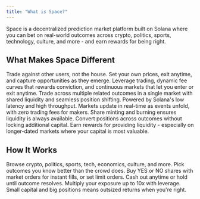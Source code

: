 ```yaml
---
title: "What is Space?"
---
```


Space is a decentralized prediction market platform built on Solana where you can bet on real-world outcomes across crypto, politics, sports, technology, culture, and more - and earn rewards for being right.

## What Makes Space Different

<CardGroup cols={2}>
  <Card title="True Price Discovery" icon="bullseye" iconType="solid" color="#5EDD2C">
    Trade against other users, not the house. Set your own prices, exit anytime, and capture opportunities as they emerge.
  </Card>
  <Card title="Advanced Tools" icon="wrench" iconType="solid" color="#5EDD2C">
    Leverage trading, dynamic fee curves that rewards conviction, and continuous markets that let you enter or exit anytime.
  </Card>
  <Card title="Multi-Outcome Markets" icon="chart-bar" iconType="solid" color="#5EDD2C">
    Trade across multiple related outcomes in a single market with shared liquidity and seamless position shifting.
  </Card>
  <Card title="Built for Speed" icon="bolt" iconType="solid" color="#5EDD2C">
    Powered by Solana's low latency and high throughput. Markets update in real-time as events unfold, with zero trading fees for makers.
  </Card>
  <Card title="Capital Efficient" icon="coins" iconType="solid" color="#5EDD2C">
    Share minting and burning ensures liquidity is always available. Convert positions across outcomes without locking additional capital.
  </Card>
  <Card title="Earn Rewards" icon="gem" iconType="solid" color="#5EDD2C">
    Earn rewards for providing liquidity - especially on longer-dated markets where your capital is most valuable.
  </Card>
</CardGroup>

## How It Works

<Steps>
  <Step title="Choose a Market" titleSize="h3">
    Browse crypto, politics, sports, tech, economics, culture, and more. Pick outcomes you know better than the crowd does.
  </Step>
  <Step title="Build Your Position" titleSize="h3">
    Buy YES or NO shares with market orders for instant fills, or set limit orders. Cash out anytime or hold until outcome resolves.
  </Step>
  <Step title="Multiply Your Returns" titleSize="h3">
    Multiply your exposure up to 10x with leverage. Small capital and big positions means outsized returns when you're right.
  </Step>
</Steps>